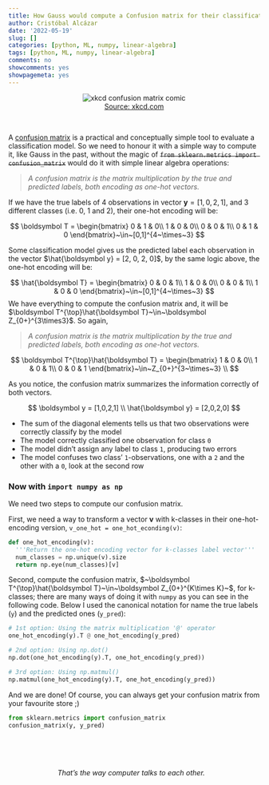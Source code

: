 ```yaml
---
title: How Gauss would compute a Confusion matrix for their classification model
author: Cristóbal Alcázar
date: '2022-05-19'
slug: []
categories: [python, ML, numpy, linear-algebra]
tags: [python, ML, numpy, linear-algebra]
comments: no
showcomments: yes
showpagemeta: yes
---
```


<figure>
  <center>
    <img src="https://imgs.xkcd.com/comics/what_to_bring.png" alt="xkcd confusion matrix comic">
    <figcaption><a href="https://xkcd.com/1890/" target="_blank">Source: xkcd.com</a></figcaption>
  </center>
</figure>

<br>

A <a href="https://en.wikipedia.org/wiki/Confusion_matrix" target="_blank">confusion matrix</a>
is a practical and conceptually simple tool to evaluate a classification model.
So we need to honour it with a simple way to compute it, like Gauss in the past,
without the magic of ~~`from sklearn.metrics import confusion_matrix`~~ would do
it with simple linear algebra operations:

> _A confusion matrix is the matrix multiplication by the true and predicted labels, both encoding as one-hot vectors._

If we have the true labels of 4 observations in vector $\boldsymbol y = [1, 0, 2, 1]$, and 3 different classes (i.e. 0, 1 and 2), their one-hot encoding will be:

$$
\boldsymbol T = 
\begin{bmatrix}
0 & 1 & 0\\
1 & 0 & 0\\
0 & 0 & 1\\
0 & 1 & 0
\end{bmatrix}~\in~[0,1]^{4~\times~3}
$$

Some classification model gives us the predicted label each observation in the vector $\hat{\boldsymbol y} = [2, 0, 2, 0]$,
by the same logic above, the one-hot encoding will be:

$$
\hat{\boldsymbol T} = 
\begin{bmatrix}
0 & 0 & 1\\
1 & 0 & 0\\
0 & 0 & 1\\
1 & 0 & 0
\end{bmatrix}~\in~[0,1]^{4~\times~3}
$$
We have everything to compute the confusion matrix and, it will be 
$\boldsymbol T^{\top}\hat{\boldsymbol T}~\in~\boldsymbol Z_{0+}^{3\times3}$. So again,

> _A confusion matrix is the matrix multiplication by the true and predicted labels, both encoding as one-hot vectors._

$$
\boldsymbol T^{\top}\hat{\boldsymbol T} = 
\begin{bmatrix}
1 & 0 & 0\\
1 & 0 & 1\\
0 & 0 & 1
\end{bmatrix}~\in~Z_{0+}^{3~\times~3} \\
$$

As you notice, the confusion matrix summarizes the information correctly of
both vectors.

$$
\boldsymbol y = [1,0,2,1] \\
\hat{\boldsymbol y} = [2,0,2,0]
$$

* The sum of the diagonal elements tells us that two observations were correctly
classify by the model 
* The model correctly classified one observation for class `0`
* The model didn't assign any label to class `1`, producing two errors
* The model confuses two class' `1`-observations, one with a `2` and the
other with a `0`, look at the second row

### Now with `import numpy as np`

We need two steps to compute our confusion matrix.

First, we need a way to transform a vector $\boldsymbol v$ with k-classes in their one-hot-encoding
version, `v_one_hot = one_hot_econding(v)`:

```python
def one_hot_encoding(v):
  '''Return the one-hot encoding vector for k-classes label vector'''
  num_classes = np.unique(v).size
  return np.eye(num_classes)[v]
```

Second, compute the confusion matrix, $~\boldsymbol T^{\top}\hat{\boldsymbol T}~\in~\boldsymbol Z_{0+}^{K\times K}~$, for k-classes; there are many ways of doing it with `numpy` as
you can see in the following code. Below I used the canonical notation for name the
true labels (`y`) and the predicted ones (`y_pred`):

```python
# 1st option: Using the matrix multiplication '@' operator
one_hot_encoding(y).T @ one_hot_encoding(y_pred)

# 2nd option: Using np.dot()
np.dot(one_hot_encoding(y).T, one_hot_encoding(y_pred))

# 3rd option: Using np.matmul()
np.matmul(one_hot_encoding(y).T, one_hot_encoding(y_pred))
```

And we are done! Of course, you can always get your confusion matrix from your favourite store ;)

```python
from sklearn.metrics import confusion_matrix
confusion_matrix(y, y_pred)
```

<br>
<br>
<br>

&nbsp;&nbsp;&nbsp;&nbsp;&nbsp;&nbsp;&nbsp;&nbsp; &nbsp;&nbsp;&nbsp;&nbsp;&nbsp;&nbsp;&nbsp;&nbsp;&nbsp;&nbsp;&nbsp;&nbsp;&nbsp;&nbsp;&nbsp;&nbsp;_That's the way computer talks to each other._